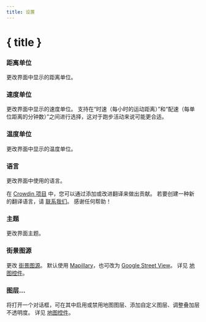 ```yaml
---
title: 设置
---
```


<script lang="ts">
</script>

# { title }

### <Ruler size="16" class="inline-block" style="margin-bottom: 2px" /> 距离单位

更改界面中显示的距离单位。

### <Zap size="16" class="inline-block" style="margin-bottom: 2px" /> 速度单位

更改界面中显示的速度单位。
支持在“时速（每小时的运动距离）”和“配速（每单位距离的分钟数）”之间进行选择，这对于跑步活动来说可能更合适。

### <Thermometer size="16" class="inline-block" style="margin-bottom: 2px" /> 温度单位

更改界面中显示的温度单位。

### <Languages size="16" class="inline-block" style="margin-bottom: 2px" /> 语言

更改界面中使用的语言。

<DocsNote>

在 <a href="https://crowdin.com/project/gpxstudio" target="_blank">Crowdin 项目</a> 中，您可以通过添加或改进翻译来做出贡献。
若要创建一种新的翻译语言，请 <a href="#contact">联系我们</a>。
感谢任何帮助！

</DocsNote>

### <Sun size="16" class="inline-block" style="margin-bottom: 2px" /> 主题

更改界面主题。

### <PersonStanding size="16" class="inline-block" style="margin-bottom: 2px" /> 街景图源

更改 [街景图源](../map-controls)。
默认使用 <a href="https://www.mapillary.com" target="_blank">Mapillary</a>，也可改为 <a href="https://www.google.com/streetview/" target="_blank">Google Street View</a>。
详见 [地图控件](../map-controls)。

### <Layers size="16" class="inline-block" style="margin-bottom: 2px" /> 图层…

将打开一个对话框，可在其中启用或禁用地图图层、添加自定义图层、调整叠加层不透明度。
详见 [地图控件](../map-controls)。
